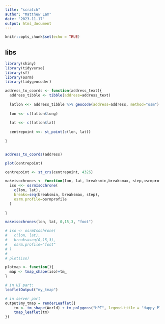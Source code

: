 ```yaml
---
title: "scratch"
author: "Matthew Lam"
date: "2023-11-17"
output: html_document
---
```


```r
knitr::opts_chunk$set(echo = TRUE)
```

## libs
```r
library(shiny)
library(tidyverse)
library(sf)
library(osrm)
library(tidygeocoder)
```

```r
address_to_coords <- function(address_text){
  address_tibble <- tibble(address=address_text)
  
  latlon <<- address_tibble %>% geocode(address=address, method="osm") %>% select(lat, long)
  
  lon <<- c(latlon$long)
  
  lat <<- c(latlon$lat)
  
  centrepoint <<- st_point(c(lon, lat)) 
  
}


address_to_coords(address)

plot(centrepoint)

centrepoint <- st_crs(centrepoint, 4326)
```

```r

makeisochrones <- function(lon, lat, breaksmin,breaksmax, step,osrmprofile){
  iso <<- osrmIsochrone(
    c(lon, lat), 
    breaks=seq(breaksmin, breaksmax, step),
    osrm.profile=osrmprofile
  )
  
}

makeisochrones(lon, lat, 0,15,3, "foot")

# iso <- osrmIsochrone(
#   c(lon, lat), 
#   breaks=seq(0,15,3),
#   osrm.profile="foot"
# )
# 
# plot(iso)
```


```r

plotmap <- function(){
  map <- tmap_shape(iso)+tm_
}
```






```r
# in UI part:
leafletOutput("my_tmap")

# in server part
output$my_tmap = renderLeaflet({
    tm <- tm_shape(World) + tm_polygons("HPI", legend.title = "Happy Planet Index")
    tmap_leaflet(tm)
})
```








